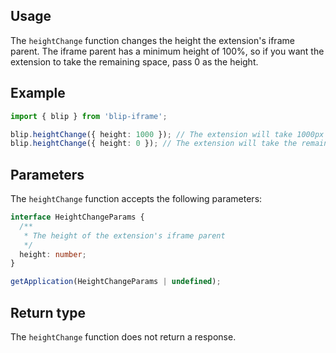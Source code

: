 

## Usage

The `heightChange` function changes the height the extension's iframe parent.
The iframe parent has a minimum height of 100%,
so if you want the extension to take the remaining space,
pass 0 as the height.

## Example

```ts
import { blip } from 'blip-iframe';

blip.heightChange({ height: 1000 }); // The extension will take 1000px
blip.heightChange({ height: 0 }); // The extension will take the remaining space
```

## Parameters

The `heightChange` function accepts the following parameters:

```ts
interface HeightChangeParams {
  /**
   * The height of the extension's iframe parent
   */
  height: number;
}

getApplication(HeightChangeParams | undefined);
```

## Return type

The `heightChange` function does not return a response.
